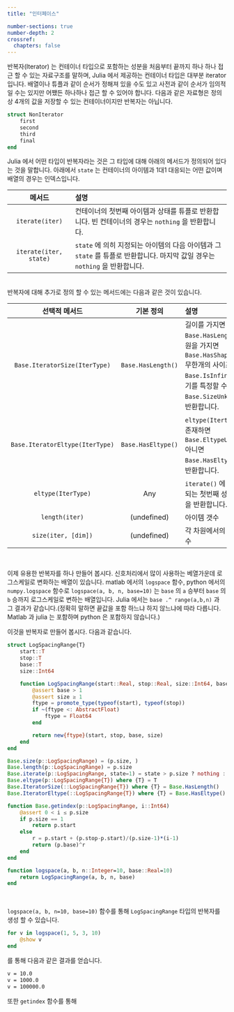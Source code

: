 ```yaml
---
title: "인터페이스"

number-sections: true
number-depth: 2
crossref:
  chapters: false
---
```


반복자(Iterator) 는 컨테이너 타입으로 포함하는 성분을 처음부터 끝까지 하나 하나 접근 할 수 있는 자료구조를 말하며, Julia 에서 제공하는 컨테이너 타입은 대부분 iterator 입니다. 배열이나 튜플과 같이 순서가 정해져 있을 수도 있고 사전과 같이 순서가 임의적일 수는 있지만 어쨌든 하나하나 접근 할 수 있어야 합니다. 다음과 같은 자료형은 정의상 4개의 값을 저장할 수 있는 컨테이너이지만 반복자는 아닙니다.

```julia
struct NonIterator
    first
    second
    third
    final
end
```

Julia 에서 어떤 타입이 반복자라는 것은 그 타입에 대해 아래의 메서드가 정의되어 있다는 것을 말합니다. 아래에서 `state` 는 컨테이너의 아이템과 1대1 대응되는 어떤 값이며 배열의 경우는 인덱스입니다.

| 메서드 | 설명 |
|:-----:|:----------------|
| `iterate(iter)` |	컨테이너의 첫번째 아이템과 상태를 튜플로 반환합니다. 빈 컨테이너의 경우는 `nothing` 을 반환합니다. |
| `iterate(iter, state)` | `state` 에 의히 지정되는 아이템의 다음 아이템과 그 `state` 를 튜플로 반환합니다. 마지막 값일 경우는 `nothing` 을 반환합니다. |

</br>
반복자에 대해 추가로 정의 할 수 있는 메서드에는 다음과 같은 것이 있습니다. 

| 선택적 메서드 | 기본 정의 | 설명 |
|:--------:|:---------:|:-------------------|
| `Base.IteratorSize(IterType)` | `Base.HasLength()` | 길이를 가지면 `Base.HasLength()`, 차원을 가지면 `Base.HasShape{N}()`, 무한개의 사이즈이면 `Base.IsInfinite()`, 크기를 특정할 수 없으면 `Base.SizeUnknown()` 을 반환합니다. |
| `Base.IteratorEltype(IterType)` | `Base.HasEltype()` | `eltype(Itertype)` 이 존재하면 `Base.EltypeUnknown()`, 아니면 `Base.HasEltype()` 을 반환합니다.|
| `eltype(IterType)` | Any | `iterate()` 에 의해 반환되는 첫번째 성분의 타입을 반환합니다. |
| `length(iter)` | (undefined) | 아이템 갯수 |
| `size(iter, [dim])` | (undefined) | 각 차원에서의 아이템 갯수 |


</br>

이제 유용한 반복자를 하나 만들어 봅시다. 신호처리에서 많이 사용하는 베열가운데 로그스케일로 변화하는 배열이 있습니다. matlab 에서의 `logspace` 함수, python 에서의 `numpy.logspace` 함수로 `logspace(a, b, n, base=10)` 는  `base` 의 `a` 승부터 `base` 의 `b` 승까지 로그스케일로 변하는 배열입니다. Julia 에서는 `base .^ range(a,b,n)` 과 그 결과가 같습니다.(정확히 말하면 끝값을 포함 하느냐 하지 않느냐에 따라 다릅니다. Matlab 과 julia 는 포함하며 python 은 포함하지 않습니다.)

이것을 반복자로 만들어 봅시다. 다음과 같습니다.


```julia
struct LogSpacingRange{T}
    start::T
    stop::T
    base::T
    size::Int64

    function LogSpacingRange(start::Real, stop::Real, size::Int64, base::Real)
        @assert base > 1
        @assert size ≥ 1
        ftype = promote_type(typeof(start), typeof(stop))
        if ~(ftype <: AbstractFloat)
            ftype = Float64
        end

        return new{ftype}(start, stop, base, size)
    end
end

Base.size(p::LogSpacingRange) = (p.size, )
Base.length(p::LogSpacingRange) = p.size
Base.iterate(p::LogSpacingRange, state=1) = state > p.size ? nothing : (p[state], state+1)
Base.eltype(p::LogSpacingRange{T}) where {T} = T
Base.IteratorSize(::LogSpacingRange{T}) where {T} = Base.HasLength()
Base.IteratorEltype(::LogSpacingRange{T}) where {T} = Base.HasEltype()

function Base.getindex(p::LogSpacingRange, i::Int64) 
    @assert 0 < i ≤ p.size
    if p.size == 1
        return p.start
    else 
        r = p.start + (p.stop-p.start)/(p.size-1)*(i-1)
        return (p.base)^r
    end
end

function logspace(a, b, n::Integer=10, base::Real=10)
    return LogSpacingRange(a, b, n, base)
end
```

</br>

`logspace(a, b, n=10, base=10)` 함수를 통해 `LogSpacingRange` 타입의 반복자를 생성 할 수 있습니다. 

```julia
for v in logspace(1, 5, 3, 10)
    @show v
end 
```

를 통해 다음과 같은 결과를 얻습니다. 

```txt
v = 10.0
v = 1000.0
v = 100000.0
```

또한 `getindex` 함수를 통해


